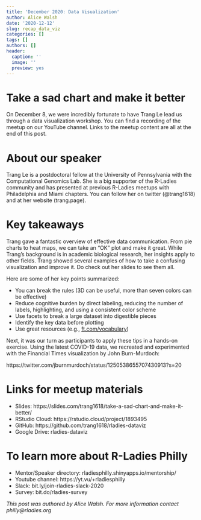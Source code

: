 ```yaml
---
title: 'December 2020: Data Visualization'
author: Alice Walsh
date: '2020-12-12'
slug: recap_data_viz
categories: []
tags: []
authors: []
header:
  caption: ''
  image: ''
  preview: yes
---
```


# Take a sad chart and make it better

On December 8, we were incredibly fortunate to have Trang Le lead us through a data visualization workshop. You can find a recording of the meetup on our YouTube channel. Links to the meetup content are all at the end of this post.

# About our speaker

Trang Le is a postdoctoral fellow at the University of Pennsylvania with the Computational Genomics Lab. She is a big supporter of the R-Ladies community and has presented at previous R-Ladies meetups with Philadelphia and Miami chapters. You can follow her on twitter (@trang1618) and at her website (trang.page).

# Key takeaways

Trang gave a fantastic overview of effective data communication. From pie charts to heat maps, we can take an “OK” plot and make it great. While Trang’s background is in academic biological research, her insights apply to other fields. Trang showed several examples of how to take a confusing visualization and improve it. Do check out her slides to see them all.

Here are some of her key points summarized:

+ You can break the rules (3D can be useful, more than seven colors can be effective)
+ Reduce cognitive burden by direct labeling, reducing the number of labels, highlighting, and using a consistent color scheme
+ Use facets to break a large dataset into digestible pieces
+ Identify the key data before plotting
+ Use great resources (e.g., [ft.com/vocabulary](ft.com/vocabulary))

Next, it was our turn as participants to apply these tips in a hands-on exercise. Using the latest COVID-19 data, we recreated and experimented with the Financial Times visualization by John Burn-Murdoch:

https://twitter.com/jburnmurdoch/status/1250538655707430913?s=20


# Links for meetup materials

+ Slides: https://slides.com/trang1618/take-a-sad-chart-and-make-it-better/ 
+ RStudio Cloud: https://rstudio.cloud/project/1893495
+ GitHub: https://github.com/trang1618/rladies-dataviz 
+ Google Drive: rladies-dataviz

# To learn more about R-Ladies Philly

+ Mentor/Speaker directory: rladiesphilly.shinyapps.io/mentorship/
+ Youtube channel: https://yt.vu/+rladiesphilly
+ Slack: bit.ly/join-rladies-slack-2020
+ Survey: bit.do/rladies-survey



*This post was authored by Alice Walsh. For more information contact philly@rladies.org*
